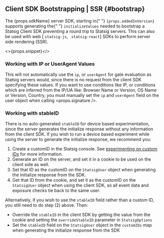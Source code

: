 
## Client SDK Bootstrapping | SSR <VersionBadge version={props.addedInVersion}/> {#bootstrap}

<div style={{ marginBottom: 20 }}>
  The {props.sdkName} server SDK, starting in{" "}
  <code>{props.addedInVersion}</code> supports generating the{" "}
  <code>initializeValues</code> needed to bootstrap a Statsig Client SDK
  preventing a round trip to Statsig servers. This can also be used with web [
  <code>statsig-js</code>, <code> statsig-react</code>] SDKs to perform server
  side rendering (SSR).
</div>

<>{props.snippet}</>

### Working with IP or UserAgent Values

This will not automatically use the `ip`, or `userAgent` for gate evaluation as
Statsig servers would, since there is no request from the client SDK specifying these values.
If you want to use conditions like IP, or conditions which are inferred from the IP/UA like:
Browser Name or Version, OS Name or Version, Country, you must manually set the `ip` and `userAgent`
field on the user object when calling <props.signature />.

### Working with stableID

There is no auto-generated `stableID` for device based experimentation,
since the server generates the initialize response without any information from the client SDK.
If you wish to run a device based experiment while using the server to generate the initialize response,
we recommend you:

1. Create a customID in the Statsig console.
   See [experimenting on custom IDs](/guides/experiment-on-custom-id-types) for more information.
2. Generate an ID on the server, and set it in a cookie to be used on the client side as well.
3. Set that ID as the customID on the `StatsigUser` object when generating the initialize response from the SDK.
4. Get that ID from the cookie, and set it as the customID on the `StatsigUser` object when using the client SDK,
   so all event data and exposure checks tie back to the same user.

Alternatively, if you wish to use the `stableID` field rather than a custom ID, you still need to do step (2) above. Then:

- Override the `stableID` in the client SDK by getting the value from the cookie and setting the `overrideStableID`
  parameter in `StatsigOptions`
- Set the `stableID` field on the `StatsigUser` object in the `customIDs` map when generating the initialize response from the SDK
